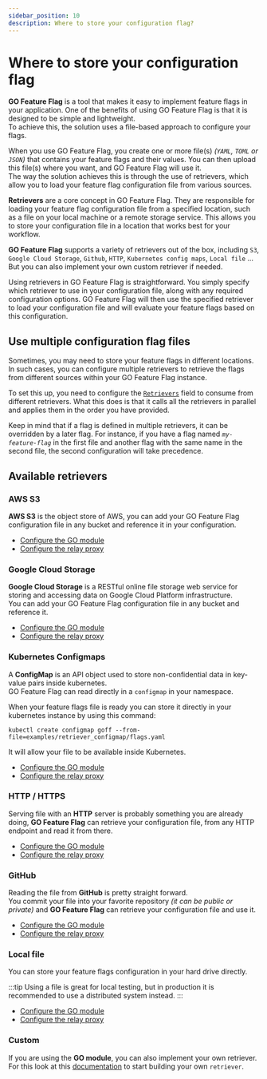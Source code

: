 ```yaml
---
sidebar_position: 10
description: Where to store your configuration flag?
---
```


# Where to store your configuration flag
**GO Feature Flag** is a tool that makes it easy to implement feature flags in your application. One of the benefits of 
using GO Feature Flag is that it is designed to be simple and lightweight.  
To achieve this, the solution uses a file-based approach to configure your flags.

When you use GO Feature Flag, you create one or more file(s) _(`YAML`, `TOML` or `JSON`)_ that contains your feature 
flags and their values. You can then upload this file(s) where you want, and GO Feature Flag will use it.  
The way the solution achieves this is through the use of retrievers, which allow you to load your feature flag 
configuration file from various sources.

**Retrievers** are a core concept in GO Feature Flag. They are responsible for loading your feature flag configuration 
file from a specified location, such as a file on your local machine or a remote storage service. This allows you to 
store your configuration file in a location that works best for your workflow.

**GO Feature Flag** supports a variety of retrievers out of the box, including `S3`, `Google Cloud Storage`, `Github`, 
`HTTP`, `Kubernetes config maps`, `Local file` ...  
But you can also implement your own custom retriever if needed.

Using retrievers in GO Feature Flag is straightforward. You simply specify which retriever to use in your configuration 
file, along with any required configuration options. GO Feature Flag will then use the specified retriever to load your 
configuration file and will evaluate your feature flags based on this configuration.

## Use multiple configuration flag files
Sometimes, you may need to store your feature flags in different locations.
In such cases, you can configure multiple retrievers to retrieve the flags from different sources within your GO Feature
Flag instance.

To set this up, you need to configure the [`Retrievers`](../go_module/configuration#configuration-fields) field to 
consume from different retrievers.
What this does is that it calls all the retrievers in parallel and applies them in the order you have provided.

Keep in mind that if a flag is defined in multiple retrievers, it can be overridden by a later flag. For instance, 
if you have a flag named _`my-feature-flag`_ in the first file and another flag with the same name in the second file, the second configuration will take precedence.

## Available retrievers
### AWS S3

<Retrievers />

**AWS S3** is the object store of AWS, you can add your GO Feature Flag configuration file in any bucket and reference it in your configuration.

- [Configure the GO module](../go_module/store_file/s3.md) 
- [Configure the relay proxy](../relay_proxy/configure_relay_proxy#s3)

### Google Cloud Storage

**Google Cloud Storage** is a RESTful online file storage web service for storing and accessing data on Google Cloud Platform infrastructure.  
You can add your GO Feature Flag configuration file in any bucket and reference it.

- [Configure the GO module](../go_module/store_file/google_cloud_storage.md) 
- [Configure the relay proxy](../relay_proxy/configure_relay_proxy#google-storage)

### Kubernetes Configmaps

A **ConfigMap** is an API object used to store non-confidential data in key-value pairs inside kubernetes.  
GO Feature Flag can read directly in a `configmap` in your namespace.

When your feature flags file is ready you can store it directly in your kubernetes instance by using this command:

```shell
kubectl create configmap goff --from-file=examples/retriever_configmap/flags.yaml
```

It will allow your file to be available inside Kubernetes.

- [Configure the GO module](../go_module/store_file/kubernetes_configmaps.md) 
- [Configure the relay proxy](../relay_proxy/configure_relay_proxy#kubernetes-configmap)

### HTTP / HTTPS

Serving file with an **HTTP** server is probably something you are already doing, **GO Feature Flag** can retrieve your configuration file, from 
any HTTP endpoint and read it from there.

- [Configure the GO module](../go_module/store_file/http.md) 
- [Configure the relay proxy](../relay_proxy/configure_relay_proxy#http)

### GitHub

Reading the file from **GitHub** is pretty straight forward.  
You commit your file into your favorite repository _(it can be public or private)_ and **GO Feature Flag** can retrieve your configuration file and use it.

- [Configure the GO module](../go_module/store_file/github.md) 
- [Configure the relay proxy](../relay_proxy/configure_relay_proxy#github)

### Local file

You can store your feature flags configuration in your hard drive directly.

:::tip
Using a file is great for local testing, but in production it is recommended to use a distributed system instead.
:::

- [Configure the GO module](../go_module/store_file/file.md) 
- [Configure the relay proxy](../relay_proxy/configure_relay_proxy#file)

### Custom

If you are using the **GO module**, you can also implement your own retriever.  
For this look at this [documentation](../go_module/store_file/custom.md) to start building your own `retriever`.
